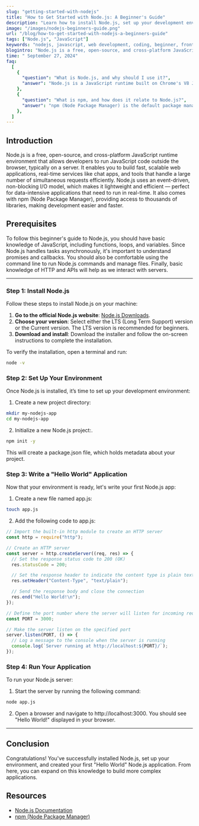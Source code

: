 ```yaml
---
slug: "getting-started-with-nodejs"
title: "How to Get Started with Node.js: A Beginner's Guide"
description: "Learn how to install Node.js, set up your development environment, and build your first 'Hello World' application."
image: "/images/nodejs-beginners-guide.png"
url: "/blog/how-to-get-started-with-nodejs-a-beginners-guide"
tags: ["Node.js", "JavaScript"]
keywords: "nodejs, javascript, web development, coding, beginner, frontend, programming"
blogintro: "Node.js is a free, open-source, and cross-platform JavaScript runtime environment that allows developers to run JavaScript code outside the browser, typically on a server. It enables you to build fast, scalable web applications, real-time services like chat apps, and tools that handle a large number of simultaneous requests efficiently. Node.js uses an event-driven, non-blocking I/O model, which makes it lightweight and efficient — perfect for data-intensive applications that need to run in real-time. It also comes with npm (Node Package Manager), providing access to thousands of libraries, making development easier and faster."
time: " September 27, 2024"
faq:
  [
    {
      "question": "What is Node.js, and why should I use it?",
      "answer": "Node.js is a JavaScript runtime built on Chrome's V8 JavaScript engine. It allows developers to use JavaScript to write server-side code, making it possible to use a single language for both front-end and back-end development. Node.js is known for its event-driven architecture and non-blocking I/O, which makes it ideal for building scalable, real-time applications like web servers, APIs, and chat applications.",
    },
    {
      "question": "What is npm, and how does it relate to Node.js?",
      "answer": "npm (Node Package Manager) is the default package manager for Node.js. It allows you to install, update, and manage packages (libraries and tools) that you can use in your Node.js projects. With npm, you can easily share code with the community or use third-party modules in your own projects.",
    },
  ]
---
```


## Introduction

Node.js is a free, open-source, and cross-platform JavaScript runtime environment that allows developers to run JavaScript code outside the browser, typically on a server. It enables you to build fast, scalable web applications, real-time services like chat apps, and tools that handle a large number of simultaneous requests efficiently. Node.js uses an event-driven, non-blocking I/O model, which makes it lightweight and efficient — perfect for data-intensive applications that need to run in real-time. It also comes with npm (Node Package Manager), providing access to thousands of libraries, making development easier and faster.

## Prerequisites

To follow this beginner's guide to Node.js, you should have basic knowledge of JavaScript, including functions, loops, and variables. Since Node.js handles tasks asynchronously, it's important to understand promises and callbacks. You should also be comfortable using the command line to run Node.js commands and manage files. Finally, basic knowledge of HTTP and APIs will help as we interact with servers.

---

### Step 1: Install Node.js

Follow these steps to install Node.js on your machine:

1. **Go to the official Node.js website**: [Node.js Downloads](https://nodejs.org/).
2. **Choose your version**: Select either the LTS (Long Term Support) version or the Current version. The LTS version is recommended for beginners.
3. **Download and install**: Download the installer and follow the on-screen instructions to complete the installation.

To verify the installation, open a terminal and run:

```bash
node -v
```

### Step 2: Set Up Your Environment

Once Node.js is installed, it’s time to set up your development environment:

1. Create a new project directory:

```bash
mkdir my-nodejs-app
cd my-nodejs-app
```

2. Initialize a new Node.js project:.

```bash
npm init -y
```

This will create a package.json file, which holds metadata about your project.

### Step 3: Write a "Hello World" Application

Now that your environment is ready, let's write your first Node.js app:

1. Create a new file named app.js:

```bash
touch app.js
```

2. Add the following code to app.js:

```javascript
// Import the built-in http module to create an HTTP server
const http = require("http");

// Create an HTTP server
const server = http.createServer((req, res) => {
  // Set the response status code to 200 (OK)
  res.statusCode = 200;

  // Set the response header to indicate the content type is plain text
  res.setHeader("Content-Type", "text/plain");

  // Send the response body and close the connection
  res.end("Hello World!\n");
});

// Define the port number where the server will listen for incoming requests
const PORT = 3000;

// Make the server listen on the specified port
server.listen(PORT, () => {
  // Log a message to the console when the server is running
  console.log(`Server running at http://localhost:${PORT}/`);
});
```

### Step 4: Run Your Application

To run your Node.js server:

1. Start the server by running the following command:

```bash
node app.js
```

2. Open a browser and navigate to http://localhost:3000. You should see "Hello World!" displayed in your browser.

<hr />

## Conclusion

Congratulations! You've successfully installed Node.js, set up your environment, and created your first "Hello World" Node.js application. From here, you can expand on this knowledge to build more complex applications.

## Resources

- [Node.js Documentation](https://nodejs.org/en/docs/)
- [npm (Node Package Manager)](https://www.npmjs.com/)
